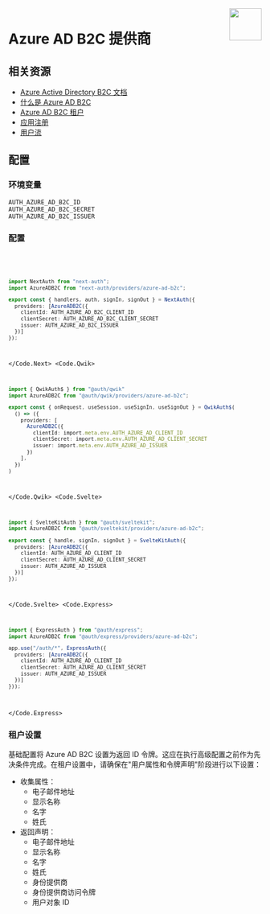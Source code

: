 
<img align="right" src="/img/providers/azure.svg" height="64" width="64" />

# Azure AD B2C 提供商

## 相关资源

- [Azure Active Directory B2C 文档](https://learn.microsoft.com/en-us/azure/active-directory-b2c)
- [什么是 Azure AD B2C](https://learn.microsoft.com/en-us/azure/active-directory-b2c/overview)
- [Azure AD B2C 租户](https://docs.microsoft.com/en-us/azure/active-directory-b2c/tutorial-create-tenant)
- [应用注册](https://docs.microsoft.com/en-us/azure/active-directory-b2c/tutorial-register-applications)
- [用户流](https://docs.microsoft.com/en-us/azure/active-directory-b2c/tutorial-create-user-flows)

## 配置

### 环境变量

```
AUTH_AZURE_AD_B2C_ID
AUTH_AZURE_AD_B2C_SECRET
AUTH_AZURE_AD_B2C_ISSUER
```

### 配置

<Code>
  <Code.Next>

```ts filename="/auth.ts"
import NextAuth from "next-auth";
import AzureADB2C from "next-auth/providers/azure-ad-b2c";

export const { handlers, auth, signIn, signOut } = NextAuth({
  providers: [AzureADB2C({
    clientId: AUTH_AZURE_AD_B2C_CLIENT_ID
    clientSecret: AUTH_AZURE_AD_B2C_CLIENT_SECRET
    issuer: AUTH_AZURE_AD_B2C_ISSUER
  })]
});
```

  </Code.Next>
  <Code.Qwik>
  
```ts filename="/src/routes/plugin@auth.ts"
import { QwikAuth$ } from "@auth/qwik"
import AzureADB2C from "@auth/qwik/providers/azure-ad-b2c";

export const { onRequest, useSession, useSignIn, useSignOut } = QwikAuth$(
  () => ({
    providers: [
      AzureADB2C({
        clientId: import.meta.env.AUTH_AZURE_AD_CLIENT_ID
        clientSecret: import.meta.env.AUTH_AZURE_AD_CLIENT_SECRET
        issuer: import.meta.env.AUTH_AZURE_AD_ISSUER
      })
    ],
  })
)
```

  </Code.Qwik>
  <Code.Svelte>

```ts filename="/src/auth.ts"
import { SvelteKitAuth } from "@auth/sveltekit";
import AzureADB2C from "@auth/sveltekit/providers/azure-ad-b2c";

export const { handle, signIn, signOut } = SvelteKitAuth({
  providers: [AzureADB2C({
    clientId: AUTH_AZURE_AD_CLIENT_ID
    clientSecret: AUTH_AZURE_AD_CLIENT_SECRET
    issuer: AUTH_AZURE_AD_ISSUER
  })]
});
```

  </Code.Svelte>
  <Code.Express>

```ts filename="/src/app.ts"
import { ExpressAuth } from "@auth/express";
import AzureADB2C from "@auth/express/providers/azure-ad-b2c";

app.use("/auth/*", ExpressAuth({
  providers: [AzureADB2C({
    clientId: AUTH_AZURE_AD_CLIENT_ID
    clientSecret: AUTH_AZURE_AD_CLIENT_SECRET
    issuer: AUTH_AZURE_AD_ISSUER
  })]
}));
```

  </Code.Express>
</Code>

### 租户设置

基础配置将 Azure AD B2C 设置为返回 ID 令牌。这应在执行高级配置之前作为先决条件完成。在租户设置中，请确保在"用户属性和令牌声明"阶段进行以下设置：

- 收集属性：
  - 电子邮件地址
  - 显示名称
  - 名字
  - 姓氏
- 返回声明：
  - 电子邮件地址
  - 显示名称
  - 名字
  - 姓氏
  - 身份提供商
  - 身份提供商访问令牌
  - 用户对象 ID

